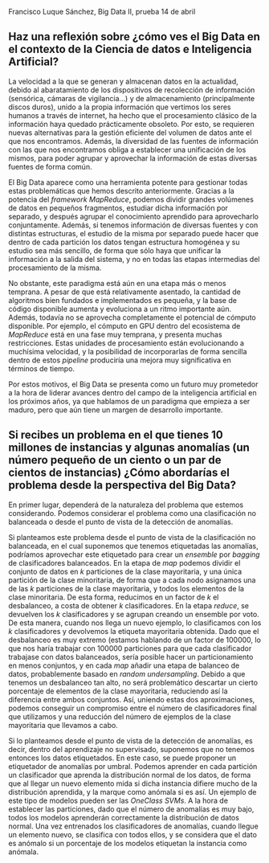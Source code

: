 Francisco Luque Sánchez, Big Data II, prueba 14 de abril

## Haz una reflexión sobre ¿cómo ves el Big Data en el contexto de la Ciencia de datos e Inteligencia Artificial?

La velocidad a la que se generan y almacenan datos en la actualidad,
debido al abaratamiento de los dispositivos de recolección de
información (sensórica, cámaras de vigilancia...) y de almacenamiento
(principalmente discos duros), unido a la propia información que
vertimos los seres humanos a través de internet, ha hecho que el
procesamiento clásico de la información haya quedado prácticamente
obsoleto. Por esto, se requieren nuevas alternativas para la gestión
eficiente del volumen de datos ante el que nos encontramos. Además, la
diversidad de las fuentes de información con las que nos encontramos
obliga a establecer una unificación de los mismos, para poder agrupar
y aprovechar la información de estas diversas fuentes de forma común.

El Big Data aparece como una herramienta potente para gestionar todas
estas problemáticas que hemos descrito anteriormente. Gracias a la
potencia del _framework MapReduce_, podemos dividir grandes volúmenes
de datos en pequeños fragmentos, estudiar dicha información por
separado, y después agrupar el conocimiento aprendido para
aprovecharlo conjuntamente. Además, si tenemos información de diversas
fuentes y con distintas estructuras, el estudio de la misma por
separado puede hacer que dentro de cada partición los datos tengan
estructura homogénea y su estudio sea más sencillo, de forma que
sólo haya que unificar la información a la salida del sistema, y no
en todas las etapas intermedias del procesamiento de la misma.

No obstante, este paradigma está aún en una etapa más o menos
temprana. A pesar de que está relativamente asentado, la cantidad de
algoritmos bien fundados e implementados es pequeña, y la base de
código disponible aumenta y evoluciona a un ritmo importante
aún. Además, todavía no se aprovecha completamente el potencial de
cómputo disponible. Por ejemplo, el cómputo en GPU dentro del
ecosistema de _MapReduce_ está en una fase muy temprana, y presenta
muchas restricciones. Estas unidades de procesamiento están
evolucionando a muchísima velocidad, y la posibilidad de incorporarlas
de forma sencilla dentro de estos _pipeline_ produciría una mejora muy
significativa en términos de tiempo.

Por estos motivos, el Big Data se presenta como un futuro muy
prometedor a la hora de liderar avances dentro del campo de la
inteligencia artificial en los próximos años, ya que hablamos de un
paradigma que empieza a ser maduro, pero que aún tiene un margen de
desarrollo importante.

## Si recibes un problema en el que tienes 10 millones de instancias y algunas anomalías (un número pequeño de un ciento o un par de cientos de instancias) ¿Cómo abordarías el problema desde la perspectiva del Big Data?

En primer lugar, dependerá de la naturaleza del problema que estemos
considerando. Podemos considerar el problema como una clasificación no
balanceada o desde el punto de vista de la detección de anomalías.

Si planteamos este problema desde el punto de vista de la
clasificación no balanceada, en el cual suponemos que tenemos
etiquetadas las anomalías, podríamos aprovechar este etiquetado para
crear un _ensemble_ por _bagging_ de clasificadores balanceados. En la
etapa de _map_ podemos dividir el conjunto de datos en $k$ particiones
de la clase mayoritaria, y una única partición de la clase
minoritaria, de forma que a cada nodo asignamos una de las $k$
particiones de la clase mayoritaria, y todos los elementos de la clase
minoritaria. De esta forma, reducimos en un factor de $k$ el
desbalanceo, a costa de obtener $k$ clasificadores. En la etapa
_reduce_, se devuelven los $k$ clasificadores y se agrupan creando un
ensemble por voto. De esta manera, cuando nos llega un nuevo ejemplo,
lo clasificamos con los $k$ clasificadores y devolvemos la etiqueta
mayoritaria obtenida. Dado que el desbalanceo es muy extremo (estamos
hablando de un factor de 100000, lo que nos haría trabajar con 100000
particiones para que cada clasificador trabajase con datos
balanceados, sería posible hacer un particionamiento en menos
conjuntos, y en cada _map_ añadir una etapa de balanceo de datos,
probablemente basado en _random undersampling_. Debido a que tenemos
un desbalanceo tan alto, no será problemático descartar un cierto
porcentaje de elementos de la clase mayoritaria, reduciendo así la
diferencia entre ambos conjuntos. Así, uniendo estas dos
aproximaciones, podemos conseguir un compromiso entre el número de
clasificadores final que utilizamos y una reducción del número de
ejemplos de la clase mayoritaria que llevamos a cabo.

Si lo planteamos desde el punto de vista de la detección de anomalías,
es decir, dentro del aprendizaje no supervisado, suponemos que no
tenemos entonces los datos etiquetados. En este caso, se puede
proponer un etiquetador de anomalías por umbral. Podemos aprender en
cada partición un clasificador que aprenda la distribución normal de
los datos, de forma que al llegar un nuevo elemento mida si dicha
instancia difiere mucho de la distribución aprendida, y la marque como
anómala si es así. Un ejemplo de este tipo de modelos pueden ser las
_OneClass SVMs_. A la hora de establecer las particiones, dado que el
número de anomalías es muy bajo, todos los modelos aprenderán
correctamente la distribución de datos normal. Una vez entrenados los
clasificadores de anomalías, cuando llegue un elemento nuevo, se
clasifica con todos ellos, y se considera que el dato es anómalo si
un porcentaje de los modelos etiquetan la instancia como anómala.
